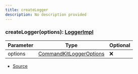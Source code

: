 ```yaml
---
title: createLogger
description: No description provided
---
```


### createLogger(options): [LoggerImpl](/docs/types/LoggerImpl)

| Parameter | Type                                                           | Optional |
| --------- | -------------------------------------------------------------- | -------- |
| options   | [CommandKitLoggerOptions](/docs/types/CommandKitLoggerOptions) | ❌       |

- [Source](https://github.com/underctrl-io/commandkit/blob/f8cc07d11d2ae5ed7f529adff1649936223e27b2/packages/commandkit/src/logger/Logger.ts#L15)

